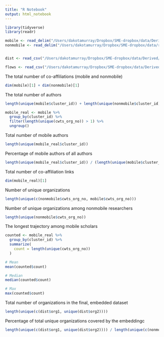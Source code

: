 ```yaml
---
title: "R Notebook"
output: html_notebook
---
```


```r
library(tidyverse)
library(readr)

mobile <- read_delim("/Users/dakotamurray/Dropbox/SME-dropbox/data/Derived/Trajectories/precedence_mobility_trajectories.txt", delim = "\t") 
nonmobile <- read_delim("/Users/dakotamurray/Dropbox/SME-dropbox/data/raw/nonmobile_researcher_trajectories.txt", delim = "\t")


dist <- read_csv("/Users/dakotamurray/Dropbox/SME-dropbox/data/Derived/Descriptive/org/aggregate/precedence/aggregate_org_distances_precedence_d300_ws1.csv")

flows <- read_csv("/Users/dakotamurray/Dropbox/SME-dropbox/data/Derived/Descriptive/org/precedence_organization_flows.csv")
```

The total number of co-affiliations (mobile and nonmobile)
```r
dim(mobile)[1] + dim(nonmobile)[1]
```

The total number of authors
```r
length(unique(mobile$cluster_id)) + length(unique(nonmobile$cluster_id))
```

```r
mobile_real <- mobile %>%
  group_by(cluster_id) %>%
  filter(length(unique(cwts_org_no)) > 1) %>%
  ungroup()
```

Total number of mobile authors
```r
length(unique(mobile_real$cluster_id))
```

Percentage of mobile authors of all authors
```r
length(unique(mobile_real$cluster_id)) / (length(unique(mobile$cluster_id)) + length(unique(nonmobile$cluster_id)))
```

Total number of co-affiliation links
```r
dim(mobile_real)[1]
```

Number of unique organizations
```r
length(unique(c(nonmobile$cwts_org_no, mobile$cwts_org_no)))
```

Number of unique organizations among nonmobile researchers
```r
length(unique(nonmobile$cwts_org_no))
```


The longest trajectory among mobile scholars
```r
counted <- mobile_real %>%
  group_by(cluster_id) %>%
  summarize(
    count = length(unique(cwts_org_no))
  )

# Mean
mean(counted$count)

# Median 
median(counted$count)

# Max
max(counted$count)


```


Total number of organizations in the final, embedded dataset
```r
length(unique(c(dist$org1, unique(dist$org2))))
```

Percentage of total unique organizations covered by the embeddingc
```r
length(unique(c(dist$org1, unique(dist$org2)))) / length(unique(c(nonmobile$cwts_org_no, mobile$cwts_org_no)))

```



```r



```